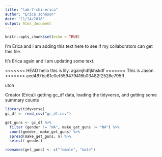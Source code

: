 ```yaml
---
title: "lab-7-chi-erica"
author: "Erica Johnson"
date: "11/14/2018"
output: html_document
---
```


```r
knitr::opts_chunk$set(echo = TRUE)
```
I'm Erica and I am adding this text here to see if my collaborators can get this file.

It's Erica again and I am updating some text.

<<<<<<< HEAD
hello this is lily. againjhdfjkhskdf
=======
This is Jason.
>>>>>>> aed487bc61e0ef559479416b03482f2528e795ff

utoh

Creator (Erica):
getting gc_df data, loading the tidyverse, and getting some summary counts

```r
library(tidyverse)
gc_df <- read_csv("gc_df.csv")

get_guns <- gc_df %>% 
  filter (gender != "NA", make_get_guns != "NA") %>% 
  count(gender, make_get_guns) %>% 
  spread(make_get_guns, n) %>% 
  select(-gender)

rownames(get_guns) <- c("female", "male")
```

